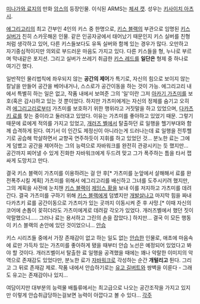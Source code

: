 [[미나가와 료지]]의 만화 [[암스]]의 등장인물. 이식된 ARMS는 [[체셔 캣]]. 성우는 [[키사이치 아츠시]].

[[에그리고리]]의 최고 간부인 4인의 키스 중 한명으로, [[키스 블랙]]의 부관으로 임명된 [[키스 실버]]가 친히 스카웃해온 인물. 같은 인공자궁에서 태어났기 때문인지 키스 실버를 친형처럼 생각하고 있어, 다른 키스들보다도 유독 실버와 함께 있는 경우가 많다. 오만하고 자기중심적이지만 의외로 부드러운 마음도 가지고 있다. 다른 키스들을 형, 누나로 부르며 막내같은 포지션. 그리고 실버가 쓰레기 취급한 [[키스 레드]]를 '''일단은''' 형제 중 하나로 여기긴 했다.

일반적인 물리법칙에 좌우되지 않는 '''공간의 제어'''가 특기로, 자신의 힘으로 보이지 않는 칼날을 만들어 공간을 베어내거나, 스스로가 공간이동을 하는 것이 가능. 에그리고리 내에서 특별히 하는 일은 없고, 작품 내에서 보여준 그의 '일'이란 그저 [[아카기 가츠미]]를 보호(혹은 감시)하고 있는 것 뿐이었다. 하지만 가츠미에게는 자신의 정체를 숨기고 오히려 [[에그리고리]]로부터 가츠미를 보호하기 위한 행위라고 거짓말을 하고 있었으며, [[다카츠키 료]]를 찾는 중이라고 둘러대고 있었다. 이유는 가츠미를 좋아하고 있었기 때문.
그렇기 때문에 료에게 적의를 가지고 있었고, [[개러즈 벨]]에서 탈출하던 료 일행을 헬기부대와 함께 습격하게 된다. 여기서 이 인간도 제정신이 아니라는게 드러나는데 료 일행을 전투헬기로 공습해 학살하면서 교향곡 연주하듯이 지휘를 하고 있었던 것... 분노한 료는 그에게 덤볐고 공간을 제어하는 그의 능력으로 자바워크를 완전히 관광시키는 듯 했지만... 공간까지 찌어낼 수 있게 진화한 자바워크에게 두드려 맞고 그가 폭주하는 틈을 타서 잽싸게 도망치고 만다.

결국 키스 블랙이 가츠미를 이용하려는 걸 안 후[* 가츠미를 눈앞에서 살해해서 료를 완전폭주시킬 계획] 가츠미를 위해서 에그리고리를 배신하고 그녀를 도주시키려 했지만, 그의 계획을 사전에 눈치챈 [[키스 블랙]]이 [[제임스 황]]을 보내 이를 저지하고 가츠미를 데려간다. 결국 가츠미를 구하기 위해 [[키스 블랙]]에게 덤볐지만 [[개발살]]나고 마지막 힘을 짜내 다카츠키 료를 공간이동으로 가츠미가 있는 곳까지 이동시켜 준 후 사망.[* 이때 자신의 코어에 손톱이 꽂히더라도 가츠미에게로 데려갈 각오가 있었다. 개러즈벨에서 했던 짓이 악랄했으니..... 그러나 료는 용서하고 그린의 손을 잡았다.] 
하지만... 결국 이 모든 행동이 키스 블랙의 손안에 있던 것이었으니... [[안습]]

키스 시리즈들 중에서 가장 존재감이 없고 하는 일도 없는 [[안습]]한 인물로, 애초에 마음속에 료만 가득차 있는 가츠미를 좋아하게 됐을 때부터 안습 노선은 예정되어 있었다고 봐야 할 것이다. 개러즈벨이서 탈출한 료 일행을 공격했을 때에는 꽤나 악랄한 이미지의 악역으로 존재감도 있었다만, 분노한 료가 [[자바워크]]로 각성하는 순간 '''개털리고''' 튄다. 그리고 그 뒤로 존재감 제로. 작품 내에서 안습하기로는 [[유고 길버트]]와 쌍벽을 이룬다 - 그래도 유고는 존재감이나 있지...

여담이지만 대부분의 능력물 배틀류에서는 최고급으로 나오는 공간조작을 가지고 있지만 이렇게 안습취급당하는걸보면 능력이 아깝다고 볼 수 있다...
[[각주]]
